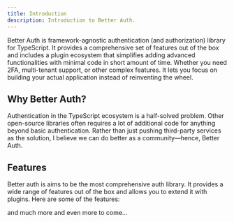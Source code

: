 ```yaml
---
title: Introduction
description: Introduction to Better Auth.
---
```


Better Auth is framework-agnostic authentication (and authorization) library for TypeScript. It provides a comprehensive set of features out of the box and includes a plugin ecosystem that simplifies adding advanced functionalities with minimal code in short amount of time. Whether you need 2FA, multi-tenant support, or other complex features. It lets you focus on building your actual application instead of reinventing the wheel. 

## Why Better Auth?

Authentication in the TypeScript ecosystem is a half-solved problem. Other open-source libraries often requires a lot of additional code for anything beyond basic authentication. Rather than just pushing third-party services as the solution, I believe we can do better as a community—hence, Better Auth.

## Features

Better auth is aims to be the most comprehensive auth library. It provides a wide range of features out of the box and allows you to extend it with plugins. Here are some of the features:

<Features/>

and much more and even more to come...